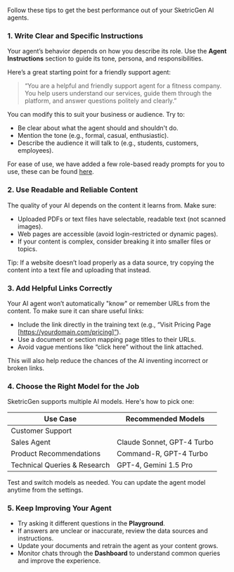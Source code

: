 Follow these tips to get the best performance out of your SketricGen AI agents.

### 1. Write Clear and Specific Instructions

Your agent’s behavior depends on how you describe its role. Use the **Agent Instructions** section to guide its tone, persona, and responsibilities.

Here’s a great starting point for a friendly support agent:

> “You are a helpful and friendly support agent for a fitness company. You help users understand our services, guide them through the platform, and answer questions politely and clearly.”

You can modify this to suit your business or audience. Try to:

- Be clear about what the agent should and shouldn't do.
- Mention the tone (e.g., formal, casual, enthusiastic).
- Describe the audience it will talk to (e.g., students, customers, employees).

For ease of use, we have added a few role-based ready prompts for you to use, these can be found [here](https://www.notion.so/System-Prompts-1eade0351eaa8040bdb1f0fee91669c9?pvs=21).

### 2. Use Readable and Reliable Content

The quality of your AI depends on the content it learns from. Make sure:

- Uploaded PDFs or text files have selectable, readable text (not scanned images).
- Web pages are accessible (avoid login-restricted or dynamic pages).
- If your content is complex, consider breaking it into smaller files or topics.

Tip: If a website doesn’t load properly as a data source, try copying the content into a text file and uploading that instead.

### 3. Add Helpful Links Correctly

Your AI agent won’t automatically "know" or remember URLs from the content. To make sure it can share useful links:

- Include the link directly in the training text (e.g., “Visit Pricing Page [https://yourdomain.com/pricing]”).
- Use a document or section mapping page titles to their URLs.
- Avoid vague mentions like “click here” without the link attached.

This will also help reduce the chances of the AI inventing incorrect or broken links.

### 4. Choose the Right Model for the Job

SketricGen supports multiple AI models. Here's how to pick one:

| Use Case | Recommended Models |
| --- | --- |
| Customer Support |  |
| Sales Agent | Claude Sonnet, GPT-4 Turbo |
| Product Recommendations | Command-R, GPT-4 Turbo |
| Technical Queries & Research | GPT-4, Gemini 1.5 Pro |

Test and switch models as needed. You can update the agent model anytime from the settings.

### 5. Keep Improving Your Agent

- Try asking it different questions in the **Playground**.
- If answers are unclear or inaccurate, review the data sources and instructions.
- Update your documents and retrain the agent as your content grows.
- Monitor chats through the **Dashboard** to understand common queries and improve the experience.
